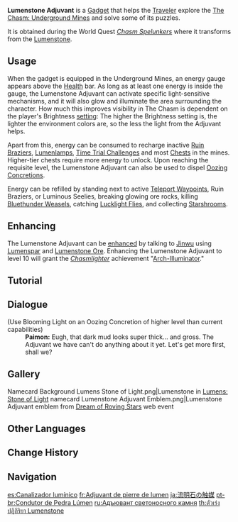 {{Item Infobox
|id           = 220048
|image        = <gallery>
Item Lumenstone Adjuvant.png|Lv. 1
Item Lumenstone Adjuvant 2.png|Lv. 2
Item Lumenstone Adjuvant 3.png|Lv. 6
</gallery>
|type         = Gadgets
|invCategory  = Gadgets
|quality      = 4
|effect       = Illuminates the area and destroys [[Oozing Concretions]]
|description  = When equipped in [[The Chasm: Underground Mines|The Chasm's Underground Mines]], this precious crystal can provide illumination.<br><br>It has many similarities to the Glazed Sand Crystal that may only be found within The Chasm, but it stores even greater power within it.<br>May it be as a sun in your palm, lighting the way through the lightless tunnels and bringing comfort where all is dark.
|source1      = Obtained during [[Chasm Spelunkers]]
|reusable     = Yes
|usage        = Quick-Use
}}
'''Lumenstone Adjuvant''' is a [[Gadget]] that helps the [[Traveler]] explore the [[The Chasm: Underground Mines]] and solve some of its puzzles.

It is obtained during the World Quest ''[[Chasm Spelunkers]]'' where it transforms from the [[Lumenstone]].

==Usage==
When the gadget is equipped in the Underground Mines, an energy gauge appears above the [[Health]] bar. As long as at least one energy is inside the gauge, the Lumenstone Adjuvant can activate specific light-sensitive mechanisms, and it will also glow and illuminate the area surrounding the character. How much this improves visibility in The Chasm is dependent on the player's Brightness [[setting]]: The higher the Brightness setting is, the lighter the environment colors are, so the less the light from the Adjuvant helps.

Apart from this, energy can be consumed to recharge inactive [[Ruin Brazier]]s, [[Lumenlamp]]s, [[Time Trial Challenge]]s and most [[Chests]] in the mines. Higher-tier chests require more energy to unlock. Upon reaching the requisite level, the Lumenstone Adjuvant can also be used to dispel [[Oozing Concretions]].

Energy can be refilled by standing next to active [[Teleport Waypoints]], Ruin Braziers, or Luminous Seelies, breaking glowing ore rocks, killing [[Bluethunder Weasel]]s, catching [[Lucklight Fly|Lucklight Flies]], and collecting [[Starshroom]]s.

==Enhancing==
{{Main|Enhance the Lumenstone Adjuvant}}
The Lumenstone Adjuvant can be [[Enhance the Lumenstone Adjuvant|enhanced]] by talking to [[Jinwu]] using [[Lumenspar]] and [[Lumenstone Ore]]. Enhancing the Lumenstone Adjuvant to level 10 will grant the ''[[Chasmlighter]]'' achievement "[[Arch-Illuminator]]."

==Tutorial==
{{Tutorial|Lumenstone Adjuvant; Blooming Light}}

==Dialogue==
{{Dialogue Start}}
;(Use Blooming Light on an Oozing Concretion of higher level than current capabilities)
:'''Paimon:''' Eugh, that dark mud looks super thick... and gross. The Adjuvant we have can't do anything about it yet. Let's get more {{Color|buzzword|Lumenspar}} first, shall we?
{{Dialogue End}}

==Gallery==
<gallery>
Namecard Background Lumens Stone of Light.png|Lumenstone in [[Lumens: Stone of Light]] namecard
Lumenstone Adjuvant Emblem.png|Lumenstone Adjuvant emblem from [[Dream of Roving Stars]] web event
</gallery>

==Other Languages==
{{Other Languages
|en      = {{w|Lumen (unit)|Lumen}}stone Adjuvant
|zhs     = 流明石触媒
|zhs_rm  = Liúmíngshí Chùméi
|zht     = 流明石觸媒
|zht_rm  = Liúmíngshí Chùméi
|zh_tl   = Lumenstone Catalyst
|ja      = 流明石の触媒
|ja_rm   = Ryuumeiseki no Shokubai{{Assumed}}
|ja_tl   = Lumenstone Catalyst
|ko      = {{tt|유명석|流明石}} {{tt|촉매|觸媒}}
|ko_tl   = Lumenstone Catalyst
|es      = Canalizador lumínico
|es_tl   = Luminous Channeler
|fr      = Adjuvant de pierre de lumen
|fr_tl   = Adjuvant of Lumen Stone
|ru      = Адъювант светоносного камня
|ru_tl   = Luminiferous Stone Adjuvant
|th      = ตัวเร่งปฏิกิริยา Lumenstone
|th_rm   = Tua Reng Ptikiriya Lumenstone
|th_tl   = Lumenstone Reaction Catalyst
|vi      = {{tt|Chất|質}} {{tt|Xúc Tác|觸作}} {{tt|Lưu Minh Thạch|流明石}}
|vi_tl   = Lumenstone Catalyst
|de      = Lumenstein-Katalysator
|de_tl   = Lumenstone Catalyst
|id      = Lumenstone Adjuvant
|pt      = Condutor de Pedra Lúmen
|pt_tl   = 
|tr      = Lümentaşı Katalizörü
|tr_tl   = Lumenstone Catalyst
|it      = Catalizzatore di Pietraluce
|it_tl   = Lightstone Catalyst
}}

==Change History==
{{Change History|2.6}}

==Navigation==
{{Gadget Navbox}}

[[es:Canalizador lumínico]]
[[fr:Adjuvant de pierre de lumen]]
[[ja:流明石の触媒]]
[[pt-br:Condutor de Pedra Lúmen]]
[[ru:Адъювант светоносного камня]]
[[th:ตัวเร่งปฏิกิริยา Lumenstone]]
